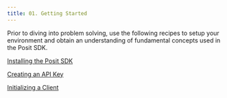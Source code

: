 ```yaml
---
title: 01. Getting Started
---
```


Prior to diving into problem solving, use the following recipes to setup your environment and obtain an understanding of fundamental concepts used in the Posit SDK.

[Installing the Posit SDK](./01-installing-the-posit-sdk/)

[Creating an API Key](./02-creating-an-api-key/)

[Initializing a Client](./03-initializing-a-client/)
